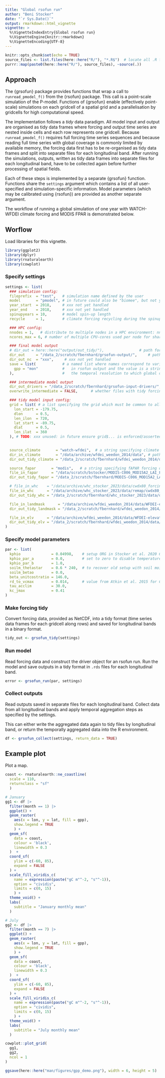 ```yaml
---
title: "Global rsofun run"
author: "Beni Stocker"
date: "`r Sys.Date()`"
output: rmarkdown::html_vignette
vignette: >
  %\VignetteIndexEntry{Global rsofun run}
  %\VignetteEngine{knitr::rmarkdown}
  %\VignetteEncoding{UTF-8}
---
```


```r
knitr::opts_chunk$set(echo = TRUE)
source_files <- list.files(here::here("R/"), "*.R$")  # locate all .R files
purrr::map(paste0(here::here("R/"), source_files), ~source(.)) 
```

## Approach

The {grsofun} package provides functions that wrap a call to `runread_pmodel_f()` from the {rsofun} package. This call is a point-scale simulation of the P-model. Functions of {grsofun} enable (effectively point-scale) simulations on each gridcell of a spatial grid and a parallelisation by gridcells for high computational speed. 

The implementation follows a *tidy* data paradigm. All model input and output are organised as tidy data frames where forcing and output time series are nested inside cells and each row represents one gridcell. Because `runread_pmodel_f()` requires full forcing time series sequences and because reading full time series with global coverage is commonly limited by available memory, the forcing data first has to be re-organised as tidy data frames and split into separate files for each longitudinal band. After running the simulations, outputs, written as tidy data frames into separate files for each longitudinal band, have to be collected again before further processing of spatial fields. 

Each of these steps is implemented by a separate {grsofun} function. Functions share the `settings` argument which contains a list of all user-specified and simulation-specific information. Model parameters (which may be calibrated using {rsofun}) are provided as another separate argument.

The workflow of running a global simulation of one year with WATCH-WFDEI climate forcing and MODIS FPAR is demonstrated below.

## Worflow

Load libraries for this vignette.
```r
library(ggplot2)
library(dplyr)
library(rnaturalearth)
library(cowplot)
```

### Specify settings

```r
settings <- list(
  ### simulation config:
  fileprefix  = "test",   # simulation name defined by the user
  model       = "pmodel", # in future could also be "biomee", but not yet implemented
  year_start  = 2018,     # xxx not yet handled
  year_end    = 2018,     # xxx not yet handled
  spinupyears = 10,       # model spin-up length
  recycle     = 1,        # climate forcing recycling during the spinup

  ### HPC config:
  nnodes = 1,   # distribute to multiple nodes in a HPC environment: nnodes=1 no distribution, otherwise nnodes number of nodes to use in a HPC cluster setup to use (e.g. UBELIX) - xxx not yet implemented"
  ncores_max = 6, # number of multiple CPU-cores used per node for shared-memory parallel programming (e.g. with models like OpenMP)"

  ### final model output
  # dir_out = here::here("output/out_tidy/"),                # path for tidy model output
  dir_out     = "/data_2/scratch/fbernhard/grsofun-output/",     # path for tidy model output
  dir_out_nc  = "xxx",     # xxx not yet handled
  save = list(            # a named list where names correspond to variable names
    gpp = "mon"           #   in rsofun output and the value is a string specifying
  ),                      #   the temporal resolution to which global output is to be aggregated.

  ### intermediate model output
  dir_out_drivers = "/data_2/scratch/fbernhard/grsofun-input-drivers/",  # If a path is provided rsofun driver object is to be saved. Uses additional disk space but substantially speeds up grsofun_run(). If dir_out_drivers is 'NA' driver object are not stored.
  overwrite_intermediate = FALSE,      # whether files with tidy forcing data and drivers are to be overwritten. If false, reads files if available instead of re-creating them.

  ### tidy model input config:
  grid = list( # a list specifying the grid which must be common to all forcing data
    lon_start = -179.75,
    dlon      = 0.5,
    len_ilon  = 720,
    lat_start = -89.75,
    dlat      = 0.5,
    len_ilat  = 360
  ), # TODO: xxx unused: in future ensure grid$... is enforced/asserted

  
  source_climate       = "watch-wfdei",  # a string specifying climate forcing dataset-specific variables
  dir_in_climate       = "/data/archive/wfdei_weedon_2014/data", # path to where climate forcing data is located
  dir_out_tidy_climate = "/data_2/scratch/fbernhard/wfdei_weedon_2014/data/out_tidy/",  # path to where tidy climate forcing data is to be written

  source_fapar       = "modis",   # a string specifying fAPAR forcing dataset-specific variables
  file_in_fapar      = "/data/scratch/bstocker/MODIS-C006_MOD15A2_LAI_FPAR_zmaw/MODIS-C006_MOD15A2__LAI_FPAR__LPDAAC__GLOBAL_0.5degree__UHAM-ICDC__2000_2018__MON__fv0.02.nc",  # path to where fAPAR forcing data is located
  dir_out_tidy_fapar = "/data_2/scratch/fbernhard/MODIS-C006_MOD15A2_LAI_FPAR_zmaw/data/out_tidy/",  # path to where tidy fAPAR forcing data is to be written

  # file_in_whc    = "/data/archive/whc_stocker_2023/data/cwdx80_forcing.nc",
  file_in_whc      = "/data/archive/whc_stocker_2023/data/remap/cwdx80_forcing_0.5degbil.nc",
  dir_out_tidy_whc = "/data_2/scratch/fbernhard/whc_stocker_2023/data/out_tidy_cwdx80_forcing/", # path to where tidy  root zone storage capacity forcing data is to be written

  file_in_landmask      = "/data/archive/wfdei_weedon_2014/data/WFDEI-elevation.nc",        # path to where land mask data is located
  dir_out_tidy_landmask = "/data_2/scratch/fbernhard/wfdei_weedon_2014/data/out_tidy_WFDEI-elevation/", # path to where tidy land mask data is to be written

  file_in_elv      = "/data/archive/wfdei_weedon_2014/data/WFDEI-elevation.nc",        # path to where elevation data is located
  dir_out_tidy_elv = "/data_2/scratch/fbernhard/wfdei_weedon_2014/data/out_tidy_WFDEI-elevation/" # path to where tidy elevation data is to be written
)
```

### Specify model parameters

```r
par <- list(
  kphio              = 0.04998,    # setup ORG in Stocker et al. 2020 GMD
  kphio_par_a        = 0.0,        # set to zero to disable temperature-dependence of kphio
  kphio_par_b        = 1.0,
  soilm_thetastar    = 0.6 * 240,  # to recover old setup with soil moisture stress
  soilm_betao        = 0.0,
  beta_unitcostratio = 146.0,
  rd_to_vcmax        = 0.014,      # value from Atkin et al. 2015 for C3 herbaceous
  tau_acclim         = 30.0,
  kc_jmax            = 0.41
)
```

### Make forcing tidy

Convert forcing data, provided as NetCDF, into a tidy format (time series data frames for each gridcell along rows) and saved for longitudinal bands in a binary format.

```r
tidy_out <- grsofun_tidy(settings)
```

### Run model

Read forcing data and construct the driver object for an rsofun run. Run the model and save outputs in a tidy format in `.rds` files for each longitudinal band.

```r
error <- grsofun_run(par, settings)
```

### Collect outputs

Read outputs saved in separate files for each longitudinal band. Collect data from all longitudinal bands and apply temporal aggregation steps as specified by the settings.

This can either write the aggregated data again to tidy files by longitudinal band, or return the temporally aggregated data into the R environment.

```r
df <- grsofun_collect(settings, return_data = TRUE)
```

## Example plot

Plot a map.
```r
coast <- rnaturalearth::ne_coastline(
  scale = 110, 
  returnclass = "sf"
  )

# January
gg1 <- df |> 
  filter(month == 1) |> 
  ggplot() +
  geom_raster(
    aes(x = lon, y = lat, fill = gpp),
    show.legend = TRUE
    ) +
  geom_sf(
    data = coast,
    colour = 'black',
    linewidth = 0.3
  )  +
  coord_sf(
    ylim = c(-60, 85),
    expand = FALSE
  ) +
  scale_fill_viridis_c(
    name = expression(paste("gC m"^-2, "s"^-1)),
    option = "cividis",
    limits = c(0, 15)
    ) +
  theme_void() +
  labs(
    subtitle = "January monthly mean"
  )

# July
gg2 <- df |> 
  filter(month == 7) |> 
  ggplot() +
  geom_raster(
    aes(x = lon, y = lat, fill = gpp),
    show.legend = TRUE
    ) +
  geom_sf(
    data = coast,
    colour = 'black',
    linewidth = 0.3
  )  +
  coord_sf(
    ylim = c(-60, 85),
    expand = FALSE
  ) +
  scale_fill_viridis_c(
    name = expression(paste("gC m"^-2, "s"^-1)),
    option = "cividis",
    limits = c(0, 15)
    ) +
  theme_void() +
  labs(
    subtitle = "July monthly mean"
  )

cowplot::plot_grid(
  gg1, 
  gg2,
  ncol = 1
)

ggsave(here::here("man/figures/gpp_demo.png"), width = 6, height = 5)
```
